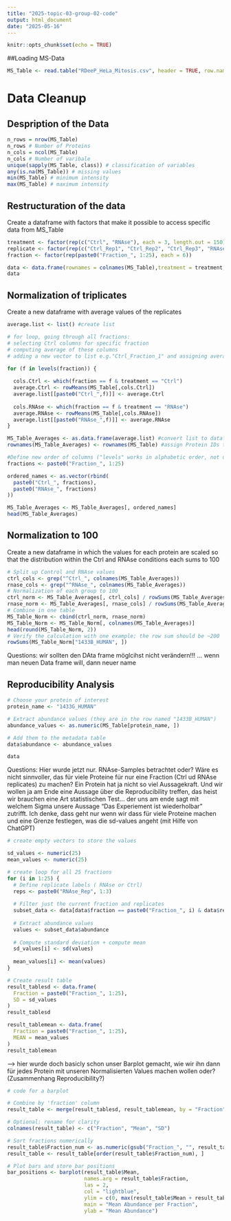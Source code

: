 ```yaml
---
title: "2025-topic-03-group-02-code"
output: html_document
date: "2025-05-16"
---
```


```r
knitr::opts_chunk$set(echo = TRUE)
```

##Loading MS-Data
```r
MS_Table <- read.table("RDeeP_HeLa_Mitosis.csv", header = TRUE, row.names = 1, sep = ";")
```

# Data Cleanup
## Despription of the Data
```r
n_rows = nrow(MS_Table) 
n_rows # Number of Proteins
n_cols = ncol(MS_Table) 
n_cols # Number of varibale
unique(sapply(MS_Table, class)) # classification of variables
any(is.na(MS_Table)) # missing values
min(MS_Table) # minimum intensity
max(MS_Table) # maximum intensity
```

## Restructuration of the data
Create a dataframe with factors that make it possible to access specific data from MS_Table
```r
treatment <- factor(rep(c("Ctrl", "RNAse"), each = 3, length.out = 150))
replicate <- factor(rep(c("Ctrl_Rep1", "Ctrl_Rep2", "Ctrl_Rep3", "RNAse_Rep1","RNAse_Rep2", "RNAse_Rep3"),25))
fraction <- factor(rep(paste0("Fraction_", 1:25), each = 6))

data <- data.frame(rownames = colnames(MS_Table),treatment = treatment, replicate = replicate, fraction = fraction)
data
```
## Normalization of triplicates 
Create a new dataframe with average values of the replicates 
```r
average.list <- list() #create list

# for loop, going through all fractions: 
# selecting Ctrl columns for specific fraction
# computing average of these columns 
# adding a new vector to list e.g."Ctrl_Fraction_1" and assigning average values 

for (f in levels(fraction)) {
  
  cols.Ctrl <- which(fraction == f & treatment == "Ctrl") 
  average.Ctrl <- rowMeans(MS_Table[,cols.Ctrl]) 
  average.list[[paste0("Ctrl_",f)]] <- average.Ctrl 
  
  cols.RNAse <- which(fraction == f & treatment == "RNAse")
  average.RNAse <- rowMeans(MS_Table[,cols.RNAse])
  average.list[[paste0("RNAse_",f)]] <- average.RNAse
}

MS_Table_Averages <- as.data.frame(average.list) #convert list to dataframe
rownames(MS_Table_Averages) <- rownames(MS_Table) #assign Protein IDs to average values

#Define new order of columns ("levels" works in alphabetic order, not useful for us)
fractions <- paste0("Fraction_", 1:25)

ordered_names <- as.vector(rbind(
  paste0("Ctrl_", fractions),
  paste0("RNAse_", fractions)
))

MS_Table_Averages <- MS_Table_Averages[, ordered_names]
head(MS_Table_Averages)
```
## Normalization to 100 
Create a new dataframe in which the values for each protein are scaled so that the distribution within the Ctrl and RNAse conditions each sums to 100
```r
# Split up Control and RNAse values 
ctrl_cols <- grep("^Ctrl_", colnames(MS_Table_Averages))
rnase_cols <- grep("^RNAse_", colnames(MS_Table_Averages))
# Normalization of each group to 100 
ctrl_norm <- MS_Table_Averages[, ctrl_cols] / rowSums(MS_Table_Averages[, ctrl_cols]) * 100
rnase_norm <- MS_Table_Averages[, rnase_cols] / rowSums(MS_Table_Averages[, rnase_cols]) * 100
# Combine in one table 
MS_Table_Norm <- cbind(ctrl_norm, rnase_norm)
MS_Table_Norm <- MS_Table_Norm[, colnames(MS_Table_Averages)]
head(round(MS_Table_Norm, 2))
# Verify the calculation with one example; the row sum should be ~200
rowSums(MS_Table_Norm["1433B_HUMAN", ]) 
```
Questions: wir sollten den DAta frame möglcihst nicht verändern!!! ... wenn man neuen Data frame will, dann neuer name

## Reproducibility Analysis
```r
# Choose your protein of interest
protein_name <- "1433G_HUMAN"

# Extract abundance values (they are in the row named "1433B_HUMAN")
abundance_values <- as.numeric(MS_Table[protein_name, ])

# Add them to the metadata table
data$abundance <- abundance_values

data 
```


Questions: Hier wurde jetzt nur. RNAse-Samples betrachtet oder? 
Wäre es nicht sinnvoller, das für viele Proteine für nur eine Fraction (Ctrl ud RNAse replicates) zu machen? Ein Protein hat ja nicht so viel Aussagekraft. Und wir wollen ja am Ende eine Aussage über die Reproducibility treffen, das heist wir brauchen eine Art statistischen Test... der uns am ende sagt mit welchem Sigma unsere Aussage "Das Experiement ist wiederholbar" zutrifft. Ich denke, dass geht nur wenn wir dass für viele Proteine machen und eine Grenze festlegen, was die sd-values angeht (mit Hilfe von ChatGPT)


```r

# create empty vectors to store the values

sd_values <- numeric(25)
mean_values <- numeric(25)

# create loop for all 25 fractions 
for (i in 1:25) {
  # Define replicate labels ( RNAse or Ctrl)
  reps <- paste0("RNAse_Rep", 1:3)
  
  # Filter just the current fraction and replicates
  subset_data <- data[data$fraction == paste0("Fraction_", i) & data$replicate %in% reps, ]
  
  # Extract abundance values
  values <- subset_data$abundance
  
  # Compute standard deviation + compute mean
  sd_values[i] <- sd(values)
  
  mean_values[i] <- mean(values)
}

# Create result table 
result_tablesd <- data.frame(
  Fraction = paste0("Fraction_", 1:25),
  SD = sd_values
)
result_tablesd

result_tablemean <- data.frame(
  Fraction = paste0("Fraction_", 1:25),
  MEAN = mean_values
)
result_tablemean

```
--> hier wurde doch basicly schon unser Barplot gemacht, wie wir ihn dann für jedes Protein mit unseren Normalisierten Values machen wollen oder? (Zusammenhang Reproducibility?)
```r
# code for a barplot

# Combine by 'fraction' column
result_table <- merge(result_tablesd, result_tablemean, by = "Fraction")

# Optional: rename for clarity
colnames(result_table) <- c("Fraction", "Mean", "SD")

# Sort fractions numerically
result_table$Fraction_num <- as.numeric(gsub("Fraction_", "", result_table$Fraction))
result_table <- result_table[order(result_table$Fraction_num), ]

# Plot bars and store bar positions
bar_positions <- barplot(result_table$Mean,
                         names.arg = result_table$Fraction,
                         las = 2,
                         col = "lightblue",
                         ylim = c(0, max(result_table$Mean + result_table$SD, na.rm = TRUE)),
                         main = "Mean Abundance per Fraction",
                         ylab = "Mean Abundance")

```


